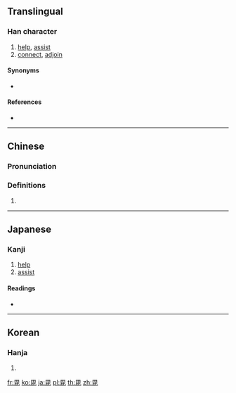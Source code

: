{{also|毗}}
==Translingual==

===Han character===
{{Han char|rn=81|rad=比|as=05|sn=9|four=60711|canj=WPP,XWPP|ids=⿱田比}}

# [[help]], [[assist]]
# [[connect]], [[adjoin]]

====Synonyms====
* {{l|mul|毗}}

====References====
* {{Han ref|kx=0591.070|dkj=16753|dj=0983.080|hdz=21418.010|uh=6BD8|ud=27608|bh=CF69|bd=53097}}

----

==Chinese==
{{zh-forms}}

===Pronunciation===
{{zh-pron
|m=pí
|c=pei4,pei3
|mc=
|oc=
|ma=
|cat=v
}}

===Definitions===
# {{rfdef|lang=zh}}

----

==Japanese==

===Kanji===
{{ja-kanji|grade=|rs=比05}}

# [[help]]
# [[assist]]

====Readings====
* {{ja-readings|on=[[ひ]] (hi), [[び]] (bi)|kun=[[へそ]] (heso)}}

----

==Korean==

===Hanja===
{{ko-hanja|hangeul=비|eumhun=|rv=bi|mr=pi|y=pi}}

# {{defn|lang=ko|sort=比05}}

[[fr:毘]]
[[ko:毘]]
[[ja:毘]]
[[pl:毘]]
[[th:毘]]
[[zh:毘]]